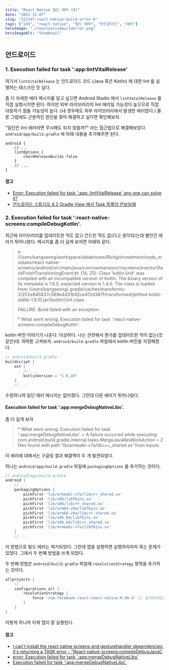 ```yaml
---
title: "React Native 빌드 에러 (4)"
date: "2022-11-07"
slug: "221107-react-native-build-error-4"
tags: ["iOS", "react native", "빌드 에러", "안드로이드", "에러"]
heroImage: "./reactnativebuilderror.png"
heroImageAlt: "thumbnail"
---
```


## 안드로이드

### 1. Execution failed for task ':app:lintVitalRelease'

여기서 `lintVitalRelease` 는 안드로이드 코드 (Java 혹은 Kotlin) 에 대한 lint 를 실행하는 태스크인 듯 싶다.

좀 더 자세한 에러 메시지를 알고 싶으면 Android Studio 에서 `lintVatalRelease` 를 직접 실행시키면 된다. 하지만 외부 라이브러리의 lint 에러일 가능성이 높으므로 직접 대응하기 힘들 가능성이 높다. (내 경우에도 외부 라이브러리에서 발생한 에러였다.) 물론 그럼에도 근본적인 원인을 찾아 해결하고 싶다면 확인해보자.

"일단은 lint 에러라면 무시해도 되지 않을까?" 라는 접근법으로 해결해보았다. `android/app/build.gradle` 에 아래 내용을 추가해주면 된다.

```
android {
    // ...
    lintOptions {
        checkReleaseBuilds false
    }
    // ...
}
```

#### 참고

- [Error: Execution failed for task ':app: lintVitalRelease' any one can solve it?](https://stackoverflow.com/questions/49286268/error-execution-failed-for-task-app-lintvitalrelease-any-one-can-solve-it)
- [안드로이드 스튜디오 4.2 Gradle View 에서 Task 목록이 안보일때](https://stove99.github.io/etc/2021/05/11/android-studio-4.2-not-showing-gradle-task-list/)

### 2. Execution failed for task ':react-native-screens:compileDebugKotlin'.

최근에 라이브러리를 업데이트한 적도 없고 건드린 적도 없(다고 생각되)는데 별안간 에러가 튀어나왔다. 메시지를 좀 더 길게 보자면 아래와 같다.

> e: /Users/kangseong/workspace/dataknows/RichgoInvestment/node_modules/react-native-screens/android/src/main/java/com/swmansion/rnscreens/events/StackFinishTransitioningEvent.kt: (14, 25): Class 'kotlin.Unit' was compiled with an incompatible version of Kotlin. The binary version of its metadata is 1.6.0, expected version is 1.4.0.
> The class is loaded from /Users/kangseong/.gradle/caches/transforms-3/252e845837c589e4d31b82ce412d387f/transformed/jetified-kotlin-stdlib-1.6.10.jar!/kotlin/Unit.class
>
> FAILURE: Build failed with an exception.
>
> \* What went wrong:
> Execution failed for task ':react-native-screens:compileDebugKotlin'.

kotlin 버전 이야기가 나온다. 이상하다. 나는 관련해서 뭔가를 업데이트한 적이 없는(것 같은)데. 여하튼 고쳐보자. `android/build.gradle` 파일에서 kotiln 버전을 지정해줬다.

```gradle
// android/build.gradle
buildscript {
    ext {
        // ...
        kotlinVersion = "1.6.10"
    }
    // ...
```

수정하니까 일단 에러 메시지는 없어졌다. 그런데 다른 에러가 튀어나왔다.

#### Execution failed for task ':app:mergeDebugNativeLibs'.

좀 더 길게 보자

> \* What went wrong:
> Execution failed for task ':app:mergeDebugNativeLibs'.
> \> A failure occurred while executing com.android.build.gradle.internal.tasks.MergeJavaResWorkAction
> \> 2 files found with path 'lib/armeabi-v7a/libc++\_shared.so' from inputs:

이 에러에 대해서는 구글링 결과 해결책이 두 개 발견되었다.

하나는 `android/app/build.gradle` 파일에 `packagingOptions` 를 추가하는 것이다.

```gradle
// android/app/build.gradle`
android {
    // ...
    packagingOptions {
        pickFirst 'lib/armeabi-v7a/libc++_shared.so'
        pickFirst 'lib/x86/libfbjni.so'
        pickFirst 'lib/x86/libc++_shared.so'
        pickFirst 'lib/arm64-v8a/libfbjni.so'
        pickFirst 'lib/arm64-v8a/libc++_shared.so'
        pickFirst 'lib/x86_64/libfbjni.so'
        pickFirst 'lib/x86_64/libc++_shared.so'
        pickFirst 'lib/armeabi-v7a/libfbjni.so'
    }
    // ...
```

이 방법으로 빌드 에러는 제거되었다. 그런데 앱을 실행하면 실행하자마자 죽는 문제가 있었다. 그래서 두 번째 방법을 쓰게 되었다.

두 번째 방법은 `android/build.gradle` 파일에 `resolutionStrategy` 항목을 추가하는 것이다.

```gradle
allprojects {
    // ...
    configurations.all {
        resolutionStrategy {
            force 'com.facebook.react:react-native:0.66.4' // 설치되어있는 react-native 버전과 동일하게
        }
    }
}
```

이렇게 하니까 이제 앱이 잘 실행된다.

#### 참고

- [I can't install the react native screens and gesturehandler dependencies, it's returning a TASK error - "React-native-screens:compileDebugJavaC](https://github.com/software-mansion/react-native-screens/issues/1493)
- [error: Execution failed for task ':app:mergeDebugNativeLibs'](https://stackoverflow.com/questions/74326839/error-execution-failed-for-task-appmergedebugnativelibs)
- [Execution failed for task ':app:mergeDebugNativeLibs'.](https://github.com/facebook/react-native/issues/35215)
